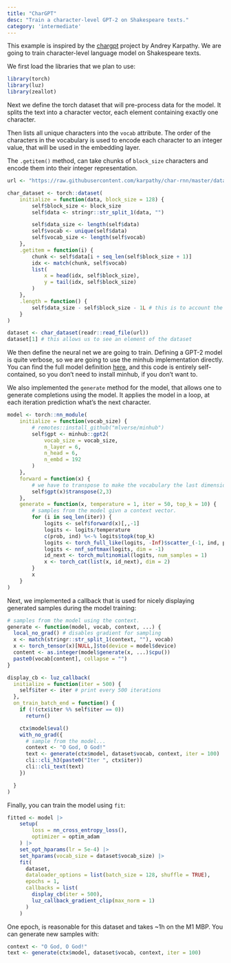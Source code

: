 ```yaml
---
title: "CharGPT"
desc: "Train a character-level GPT-2 on Shakespeare texts."
category: 'intermediate'
---
```


This example is inspired by the [chargpt](https://github.com/karpathy/minGPT/tree/master/projects/chargpt) project by Andrey Karpathy.
We are going to train character-level language model on Shakespeare texts.

We first load the libraries that we plan to use:

```r
library(torch)
library(luz)
library(zeallot)
```

Next we define the torch dataset that will pre-process data for the model. It splits the text into a character vector,
each element containing exactly one character. 

Then lists all unique characters into the `vocab` attribute. The order of the characters in the vocabulary is used to 
encode each character to an integer value, that will be used in the embedding layer.

The `.getitem()` method, can take chunks of `block_size` characters and encode them into their integer representation.

```r
url <- "https://raw.githubusercontent.com/karpathy/char-rnn/master/data/tinyshakespeare/input.txt"

char_dataset <- torch::dataset(
    initialize = function(data, block_size = 128) {
        self$block_size <- block_size
        self$data <- stringr::str_split_1(data, "")

        self$data_size <- length(self$data)
        self$vocab <- unique(self$data)
        self$vocab_size <- length(self$vocab)
    },
    .getitem = function(i) {
        chunk <- self$data[i + seq_len(self$block_size + 1)]
        idx <- match(chunk, self$vocab)
        list(
            x = head(idx, self$block_size),
            y = tail(idx, self$block_size)
        )
    },
    .length = function() {
        self$data_size - self$block_size - 1L # this is to account the last value
    }
)

dataset <- char_dataset(readr::read_file(url))
dataset[1] # this allows us to see an element of the dataset
```

We then define the neural net we are going to train. Defining a GPT-2 model is quite verbose, so we are going
to use the minhub implementation directly. You can find the full model definition [here](https://github.com/mlverse/minhub/blob/main/R/gpt2.R), 
and this code is entirely self-contained, so you don't need to install minhub, if you don't want to.

We also implemented the `generate` method for the model, that allows one to generate completions using the model.
It applies the model in a loop, at each iteration prediction what's the next character.

```r
model <- torch::nn_module(
    initialize = function(vocab_size) {
        # remotes::install_github("mlverse/minhub")
        self$gpt <- minhub::gpt2(
            vocab_size = vocab_size,
            n_layer = 6,
            n_head = 6,
            n_embd = 192
        )
    },
    forward = function(x) {
        # we have to transpose to make the vocabulary the last dimension
        self$gpt(x)$transpose(2,3)
    },
    generate = function(x, temperature = 1, iter = 50, top_k = 10) {
        # samples from the model givn a context vector.
        for (i in seq_len(iter)) {
            logits <- self$forward(x)[,,-1]
            logits <- logits/temperature
            c(prob, ind) %<-% logits$topk(top_k)
            logits <- torch_full_like(logits, -Inf)$scatter_(-1, ind, prob)
            logits <- nnf_softmax(logits, dim = -1)
            id_next <- torch_multinomial(logits, num_samples = 1)
            x <- torch_cat(list(x, id_next), dim = 2)
        }
        x
    }
)
```

Next, we implemented a callback that is used for nicely displaying generated samples during the model
training:

```r
# samples from the model using the context.
generate <- function(model, vocab, context, ...) {
  local_no_grad() # disables gradient for sampling
  x <- match(stringr::str_split_1(context, ""), vocab)
  x <- torch_tensor(x)[NULL,]$to(device = model$device)
  content <- as.integer(model$generate(x, ...)$cpu())
  paste0(vocab[content], collapse = "")
}

display_cb <- luz_callback(
  initialize = function(iter = 500) {
    self$iter <- iter # print every 500 iterations
  },
  on_train_batch_end = function() {
    if (!(ctx$iter %% self$iter == 0))
      return()

    ctx$model$eval()
    with_no_grad({
      # sample from the model...
      context <- "O God, O God!"
      text <- generate(ctx$model, dataset$vocab, context, iter = 100)
      cli::cli_h3(paste0("Iter ", ctx$iter))
      cli::cli_text(text)
    })

  }
)
```

Finally, you can train the model using `fit`:

```r
fitted <- model |>
    setup(
        loss = nn_cross_entropy_loss(),
        optimizer = optim_adam
    ) |>
    set_opt_hparams(lr = 5e-4) |>
    set_hparams(vocab_size = dataset$vocab_size) |>
    fit(
      dataset,
      dataloader_options = list(batch_size = 128, shuffle = TRUE),
      epochs = 1,
      callbacks = list(
        display_cb(iter = 500),
        luz_callback_gradient_clip(max_norm = 1)
      )
    )
```

One epoch, is reasonable for this dataset and takes ~1h on the M1 MBP.
You can generate new samples with:

```r
context <- "O God, O God!"
text <- generate(ctx$model, dataset$vocab, context, iter = 100)
```


